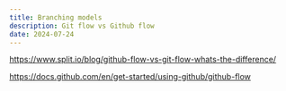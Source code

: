 ```yaml
---
title: Branching models
description: Git flow vs Github flow
date: 2024-07-24
---
```



https://www.split.io/blog/github-flow-vs-git-flow-whats-the-difference/

https://docs.github.com/en/get-started/using-github/github-flow